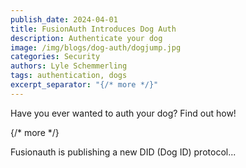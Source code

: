 ```yaml
---
publish_date: 2024-04-01
title: FusionAuth Introduces Dog Auth
description: Authenticate your dog
image: /img/blogs/dog-auth/dogjump.jpg
categories: Security
authors: Lyle Schemmerling
tags: authentication, dogs
excerpt_separator: "{/* more */}"
---
```

Have you ever wanted to auth your dog? Find out how!

{/* more */}

Fusionauth is publishing a new DID (Dog ID) protocol...